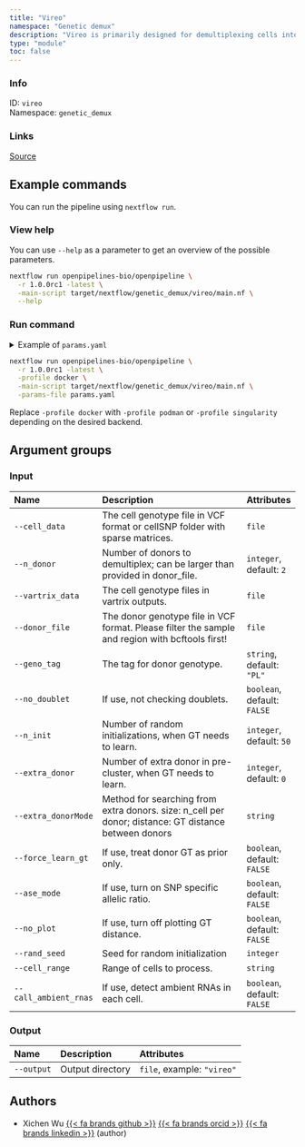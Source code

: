 ```yaml
---
title: "Vireo"
namespace: "Genetic demux"
description: "Vireo is primarily designed for demultiplexing cells into donors by modelling of expressed alleles."
type: "module"
toc: false
---
```


::: {.column-margin}

### Info

ID: `vireo`  
Namespace: `genetic_demux`

### Links
[Source](https://github.com/openpipelines-bio/openpipeline/blob/1.0.0rc1/./src/genetic_demux/vireo){.btn-action .btn-sm .btn-info .btn role="button"}

:::



## Example commands

You can run the pipeline using `nextflow run`.

### View help

You can use `--help` as a parameter to get an overview of the possible parameters.

```bash
nextflow run openpipelines-bio/openpipeline \
  -r 1.0.0rc1 -latest \
  -main-script target/nextflow/genetic_demux/vireo/main.nf \
  --help
```

### Run command

<details>
<summary>Example of `params.yaml`</summary>
```yaml
# Input
# cell_data: "path/to/file"
n_donor: 2
# vartrix_data: "path/to/file"
# donor_file: "path/to/file"
geno_tag: "PL"
no_doublet: false
n_init: 50
extra_donor: 0
# extra_donorMode: "foo"
force_learn_gt: false
ase_mode: false
no_plot: false
# rand_seed: 123
# cell_range: "foo"
call_ambient_rnas: false

# Output
# output: "$id.$key.output.output"

# Nextflow input-output arguments
publish_dir: # please fill in - example: "output/"
# param_list: "my_params.yaml"
```
</details>

```bash
nextflow run openpipelines-bio/openpipeline \
  -r 1.0.0rc1 -latest \
  -profile docker \
  -main-script target/nextflow/genetic_demux/vireo/main.nf \
  -params-file params.yaml
```

:::{.callout-note}
Replace `-profile docker` with `-profile podman` or `-profile singularity` depending on the desired backend.
:::

## Argument groups

### Input

|Name                  |Description                                                                                          |Attributes                  |
|:---------------------|:----------------------------------------------------------------------------------------------------|:---------------------------|
|`--cell_data`         |The cell genotype file in VCF format or cellSNP folder with sparse matrices.                         |`file`                      |
|`--n_donor`           |Number of donors to demultiplex; can be larger than provided in donor_file.                          |`integer`, default: `2`     |
|`--vartrix_data`      |The cell genotype files in vartrix outputs.                                                          |`file`                      |
|`--donor_file`        |The donor genotype file in VCF format. Please filter the sample and region with bcftools first!      |`file`                      |
|`--geno_tag`          |The tag for donor genotype.                                                                          |`string`, default: `"PL"`   |
|`--no_doublet`        |If use, not checking doublets.                                                                       |`boolean`, default: `FALSE` |
|`--n_init`            |Number of random initializations, when GT needs to learn.                                            |`integer`, default: `50`    |
|`--extra_donor`       |Number of extra donor in pre-cluster, when GT needs to learn.                                        |`integer`, default: `0`     |
|`--extra_donorMode`   |Method for searching from extra donors. size: n_cell per donor; distance: GT distance between donors |`string`                    |
|`--force_learn_gt`    |If use, treat donor GT as prior only.                                                                |`boolean`, default: `FALSE` |
|`--ase_mode`          |If use, turn on SNP specific allelic ratio.                                                          |`boolean`, default: `FALSE` |
|`--no_plot`           |If use, turn off plotting GT distance.                                                               |`boolean`, default: `FALSE` |
|`--rand_seed`         |Seed for random initialization                                                                       |`integer`                   |
|`--cell_range`        |Range of cells to process.                                                                           |`string`                    |
|`--call_ambient_rnas` |If use, detect ambient RNAs in each cell.                                                            |`boolean`, default: `FALSE` |


### Output

|Name       |Description      |Attributes                 |
|:----------|:----------------|:--------------------------|
|`--output` |Output directory |`file`, example: `"vireo"` |

## Authors


  * Xichen Wu [{{< fa brands github >}}](https://github.com/wxicu) [{{< fa brands orcid >}}](https://orcid.org/0009-0008-2168-4508) [{{< fa brands linkedin >}}](https://linkedin.com/in/xichen-wu) (author)
